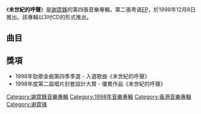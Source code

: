 {{Infobox album <!-- See Wikipedia:WikiProject_Albums -->
| name       = 末世紀的呼聲
| type       = EP
| artist     = [[謝霆鋒|謝霆鋒]]
| cover      = 謝霆鋒 末世紀的呼聲.jpg
| released   = 1998年12月8日
| recorded   = 1998年
| genre      = 粵語流行
| length     = 17分45秒
| label      = [[飛圖唱片|飛圖娛樂]]
<!-- 未知參數 | number     = 4 -->
| prev_title = [[Horizons_(專輯)|Horizons]]
| prev_year  = 1998
| next_title = [[Believe_(謝霆鋒專輯)|Believe]]
| next_year  = 1999
}}

《'''末世紀的呼聲'''》是[[謝霆鋒|謝霆鋒]]的第四張音樂專輯，第二張粤语[[EP|EP]]，於1998年12月8日推出。該專輯以3吋CD的形式推出。

==曲目==
{{tracklist
| headline = CD
| total_length = 17:45

| title1 = 末世紀的呼聲
| music1 = [[謝霆鋒|謝霆鋒]]
| lyrics1 = 謝霆鋒
| arranger1 = [[刘志远_(香港音乐人)|劉志遠]]
| producer1 = [[曾加謀|曾加謀]]
| longnote1 = 
| length1 = 4:51

| title2 = 末世紀的呼聲
| music2 = 謝霆鋒
| lyrics2 = 謝霆鋒
| arranger2 = [[Edward_Chan|Edward Chan]]、[[Charles_Lee|Charles Lee]]
| producer2 = [[鍾鎮濤|鍾鎮濤]]
| note2 = Kenny Bee Lo- Fi Version
| longnote2 = 
| length2 = 4:48

| title3 = 愛沒疆界
| music3 = [[蘭迪·紐曼|蘭迪·紐曼]]
| lyrics3 = [[陳德彰|陳德彰]]
| arranger3 = 
| producer3 = 陳德彰
| note3 = [[葉佩雯|葉佩雯]]合唱
| longnote3 = 《[[蟲蟲特工隊|蟲蟲特工隊]]》主題曲<br>原曲為[[蘭迪·紐曼|蘭迪·紐曼]]的《The Time Of Your Life》
| length3 = 3:16

| title4 = 末世紀的呼聲
| music4 = 謝霆鋒
| lyrics4 = 
| arranger4 = 劉志遠
| producer4 = 曾加謀
| note4 = Karaoke Version
| longnote4 = 
| length4 = 4:48
}}

==獎項==
*1998年勁歌金曲第四季季選 - 入選歌曲《末世紀的呼聲》
*1998年度第二屆唱片封套設計大賞 - 優異作品《末世紀的呼聲》

{{谢霆锋}}
[[Category:謝霆鋒音樂專輯|Category:謝霆鋒音樂專輯]]
[[Category:1998年音樂專輯|Category:1998年音樂專輯]]
[[Category:香港音樂專輯|Category:香港音樂專輯]]
[[Category:谢霆锋|Category:谢霆锋]]